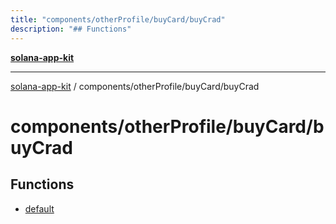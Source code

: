 ```yaml
---
title: "components/otherProfile/buyCard/buyCrad"
description: "## Functions"
---
```


[**solana-app-kit**](../../../../README.mdx)

***

[solana-app-kit](../../../../README.mdx) / components/otherProfile/buyCard/buyCrad

# components/otherProfile/buyCard/buyCrad

## Functions

- [default](functions/default.mdx)
